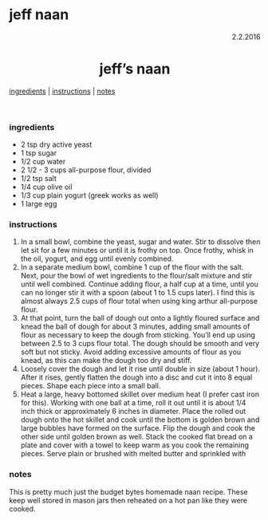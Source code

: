 # jeff naan

<p align="right">2.2.2016</p>

<h1 align="center">jeff's naan</h1>

<div align="center">
  <a href="#ingredients">ingredients</a> |
  <a href="#instructions">instructions</a> |
  <a href="#notes">notes</a>
</div>
<br>

### ingredients
- 2 tsp dry active yeast
- 1 tsp sugar
- 1/2 cup water
- 2 1/2 - 3 cups all-purpose flour, divided
- 1/2 tsp salt
- 1/4 cup olive oil
- 1/3 cup plain yogurt (greek works as well)
- 1 large egg

### instructions
1. In a small bowl, combine the yeast, sugar and water. Stir to dissolve then let sit for a few minutes or until it is
frothy on top. Once frothy, whisk in the oil, yogurt, and egg until evenly combined.
1. In a separate medium bowl, combine 1 cup of the flour with the salt. Next, pour the bowl of wet ingredients
to the flour/salt mixture and stir until well combined. Continue adding flour, a half cup at a time, until you can
no longer stir it with a spoon (about 1 to 1.5 cups later).  I find this is almost always 2.5 cups of flour total
when using king arthur all-purpose flour.
1. At that point, turn the ball of dough out onto a lightly floured surface and knead the ball of dough for about
3 minutes, adding small amounts of flour as necessary to keep the dough from sticking. You'll end up using between
2.5 to 3 cups flour total. The dough should be smooth and very soft but not sticky. Avoid adding excessive amounts
of flour as you knead, as this can make the dough too dry and stiff.
1. Loosely cover the dough and let it rise until double in size (about 1 hour). After it rises, gently flatten the
dough into a disc and cut it into 8 equal pieces. Shape each piece into a small ball.
1. Heat a large, heavy bottomed skillet over medium heat (I prefer cast iron for this). Working with one ball at a time,
roll it out until it is about 1/4 inch thick or approximately 6 inches in diameter. Place the rolled out dough onto
the hot skillet and cook until the bottom is golden brown and large bubbles have formed on the surface. Flip the dough
and cook the other side until golden brown as well. Stack the cooked flat bread on a plate and cover with a towel to
keep warm as you cook the remaining pieces. Serve plain or brushed with melted butter and sprinkled with

### notes
This is pretty much just the budget bytes homemade naan recipe. These keep well stored in mason jars then reheated on
a hot pan like they were cooked.

